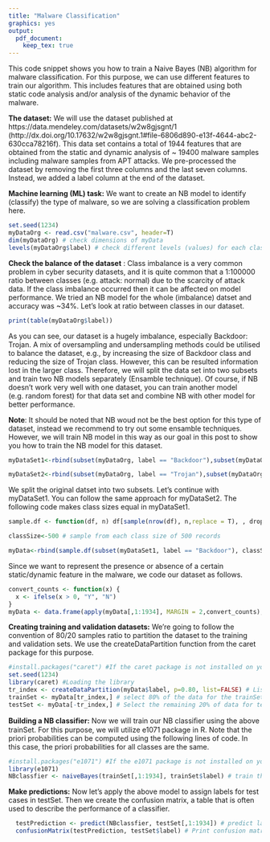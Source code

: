 ```yaml
---
title: "Malware Classification"
graphics: yes
output: 
  pdf_document: 
    keep_tex: true
---
```


This code snippet shows you how to train a Naive Bayes (NB) algorithm for malware classification. For this purpose, we can use different features to train our algorithm. This includes features that are obtained using both static code analysis and/or analysis of the dynamic behavior of the malware.

**The dataset:** We will use the dataset published at https://data.mendeley.com/datasets/w2w8gjsgnt/1 (http://dx.doi.org/10.17632/w2w8gjsgnt.1#file-6806d890-e13f-4644-abc2-630cca78216f). This data set contains a total of 1944 features that are obtained from the static and dynamic analysis of ~ 19400 malware samples including malware samples from APT attacks. We pre-processed the dataset by removing the first three columns and the last seven columns. Instead, we added a label column at the end of the dataset.

**Machine learning (ML) task:** We want to create an NB model to identify (classify) the type of malware, so we are solving a classification problem here.

```r
set.seed(1234)
myDataOrg <- read.csv("malware.csv", header=T)
dim(myDataOrg) # check dimensions of myData
levels(myDataOrg$label) # check different levels (values) for each class
```

**Check the balance of the dataset** : Class imbalance is a very common problem in cyber security datasets, and it is quite common that a 1:100000 ratio between classes (e.g. attack: normal) due to the scarcity of attack data. If the class imbalance occurred then it can be affected on model performance. We tried an NB model for the whole (imbalance) datset and accuracy was ~34%. Let's look at ratio between classes in our dataset.

```r
print(table(myDataOrg$label))
```

As you can see, our dataset is a hugely imbalance, especially Backdoor: Trojan. A mix of oversampling and undersampling methods could be utilised to balance the dataset, e.g., by increasing the size of Backdoor class and reducing the size of Trojan class. However, this can be resulted information lost in the larger class. Therefore, we will split the data set into two subsets and train two NB models separately (Ensamble technique). Of course, if NB doesn't work very well with one dataset, you can train another model (e.g. random forest) for that data set and combine NB with other model for better performance.

**Note**: It should be noted that NB woud not be the best option for this type of dataset, instead we recommend to try out some ensamble techniques. However, we will train NB model in this way as our goal in this post to show you how to train the NB model for this dataset.

```r
myDataSet1<-rbind(subset(myDataOrg, label == "Backdoor"),subset(myDataOrg, label == "OtherType"),subset(myDataOrg, label == "Rootkit"),subset(myDataOrg, label == "Spyware"))

myDataSet2<-rbind(subset(myDataOrg, label == "Trojan"),subset(myDataOrg, label == "Unknown"),subset(myDataOrg, label == "Worm"))

```

We split the original datset into two subsets. Let's continue with myDataSet1. You can follow the same approach for myDataSet2. The following code makes class sizes equal in myDataSet1.

```r
sample.df <- function(df, n) df[sample(nrow(df), n,replace = T), , drop = F]

classSize<-500 # sample from each class size of 500 records

myData<-rbind(sample.df(subset(myDataSet1, label == "Backdoor"), classSize),sample.df(subset(myDataSet1, label == "OtherType"), classSize),sample.df(subset(myDataSet1, label == "Rootkit"), classSize),sample.df(subset(myDataSet1, label == "Spyware"), classSize))

```

Since we want to represent the presence or absence of a certain static/dynamic feature in the malware, we code our dataset as follows.

```r
convert_counts <- function(x) {
  x <- ifelse(x > 0, "Y", "N")
}
myData <- data.frame(apply(myData[,1:1934], MARGIN = 2,convert_counts),myData[1935] )

```

**Creating training and validation datasets:** We’re going to follow the convention of 80/20 samples ratio to partition the dataset to the training and validation sets. We use the createDataPartition function from the caret package for this purpose.

```r
#install.packages("caret") #If the caret package is not installed on your system, uncomment this line to install it first
set.seed(1234)
library(caret) #Loading the library
tr_index <- createDataPartition(myData$label, p=0.80, list=FALSE) # List of 80% of the rows
trainSet <- myData[tr_index,] # select 80% of the data for the trainSet
testSet <- myData[-tr_index,] # Select the remaining 20% of data for testSet
```

**Building a NB classifier:** Now we will train our NB classiﬁer using the above trainSet. For this purpose, we will utilize e1071 package in R. Note that the priori probabilities can be computed using the following lines of code. In this case, the 
priori probabilities for all classes are the same. 

```r
#install.packages("e1071") #If the e1071 package is not installed on your system, uncomment this line to install it first
library(e1071)
NBclassfier <- naiveBayes(trainSet[,1:1934], trainSet$label) # train the model

```

**Make predictions:** Now let's apply the above model to assign labels for test cases in testSet. Then we create the confusion matrix, a table that is often used to describe the performance of a classifier.

```r
  testPrediction <- predict(NBclassfier, testSet[,1:1934]) # predict labels for test cases
  confusionMatrix(testPrediction, testSet$label) # Print confusion matrix 
```
